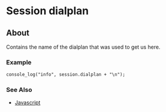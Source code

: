 
# Session dialplan 

 

## About

Contains the name of the dialplan that was used to get us here.

### Example

```xml
console_log("info", session.dialplan + "\n");
```

### See Also

* [Javascript](../index.mdx#api)


